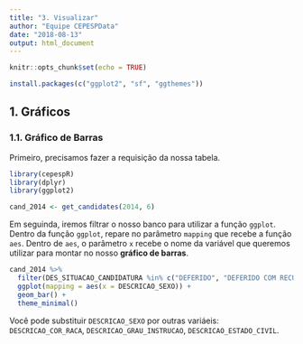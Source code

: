 ```yaml
---
title: "3. Visualizar"
author: "Equipe CEPESPData"
date: "2018-08-13"
output: html_document
---
```


```r
knitr::opts_chunk$set(echo = TRUE)
```

```r
install.packages(c("ggplot2", "sf", "ggthemes"))
```

## 1. Gráficos

### 1.1. Gráfico de Barras

Primeiro, precisamos fazer a requisição da nossa tabela.

```r
library(cepespR)
library(dplyr)
library(ggplot2)

cand_2014 <- get_candidates(2014, 6)
```

Em seguinda, iremos filtrar o nosso banco para utilizar a função `ggplot`. Dentro da função `ggplot`, repare no parâmetro `mapping` que recebe a função `aes`. Dentro de `aes`, o parâmetro `x` recebe o nome da variável que queremos utilizar para montar no nosso __gráfico de barras__.

```r
cand_2014 %>% 
  filter(DES_SITUACAO_CANDIDATURA %in% c("DEFERIDO", "DEFERIDO COM RECURSO")) %>% 
  ggplot(mapping = aes(x = DESCRICAO_SEXO)) +
  geom_bar() +
  theme_minimal()
```

Você pode substituir `DESCRICAO_SEXO` por outras variáeis: `DESCRICAO_COR_RACA`, `DESCRICAO_GRAU_INSTRUCAO`, `DESCRICAO_ESTADO_CIVIL`.
